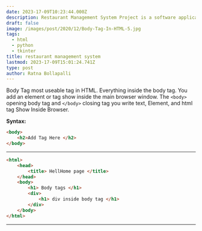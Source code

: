 ```yaml
---
date: 2023-17-09T10:23:44.000Z
description: Restaurant Management System Project is a software application designed to help restaurant owners and managers manage their day-to-day operations more efficiently. This project typically includes modules for managing menus,orders and payments .
draft: false
image: /images/post/2020/12/Body-Tag-In-HTML-5.jpg
tags:
  - html
  - python
  - tkinter
title: restaurant management system
lastmod: 2023-17-09T15:01:24.741Z
type: post
author: Ratna Bollapalli
---
```


Body Tag most useable tag in HTML. Everything inside the body tag. You add an element or tag show inside the main browser window. The `<body>` opening body tag and `</body>` closing tag you write text, Element, and html tag Show Inside Browser.

**Syntax:**

```html
<body> 
	<h2>Add Tag Here </h2> 
</body>
```

---

```html
<html>
	<head>
		<title> HellHome page </title>
	</head>
    <body>
		<h1> Body tags </h1>
        <div> 
        	<h1> div inside body tag </h1>
        </div>
    </body>
</html>
```

---
